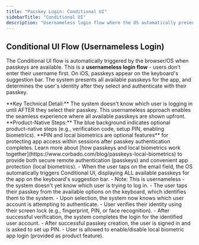 ```yaml
---
title: "Passkey Login: Conditional UI"
sidebarTitle: "Conditional UI"
description: "Usernameless login flow where the OS automatically presents available passkeys, determining user identity only after selection."
---
```



## Conditional UI Flow (Usernameless Login)

The Conditional UI flow is automatically triggered by the browser/OS when passkeys are available. This is a **usernameless login flow** - users don't enter their username first. On iOS, passkeys appear on the keyboard's suggestion bar. The system presents all available passkeys for the app, and determines the user's identity after they select and authenticate with their passkey.

<Info>
    **Key Technical Detail:** The system doesn't know which user is logging in until AFTER they select their passkey. This usernameless approach enables the seamless experience where all available passkeys are shown upfront.
</Info>

<Tabs>
    <Tab title="iOS">
        <ToolingFrame
            imageURL="/images/authentication-flow/native-app/autosuggested-passkeys-ios-native.png"
            caption="Native: iOS Conditional UI flow"
            imageName="autosuggested-passkeys-ios-native.png"
        />
    </Tab>
</Tabs>

<Info>
    **Product-Native Steps:** The blue background indicates optional product-native steps (e.g., verification code, setup PIN, enabling biometrics). **PIN and local biometrics are optional features** for protecting app access within sessions after passkey authentication completes. Learn more about [how passkeys and local biometrics work together](https://www.corbado.com/blog/passkeys-local-biometrics) to provide both secure remote authentication (passkeys) and convenient app protection (local biometrics).
</Info>

<Steps>
    <Step title="Conditional UI automatically triggered">
        - When the user taps on the email field, the OS automatically triggers Conditional UI, displaying ALL available passkeys for the app on the keyboard's suggestion bar.
        - Note: This is usernameless - the system doesn't yet know which user is trying to log in.
    </Step>
     <Step title="Authenticate using the selected passkey">
        - The user taps their passkey from the available options on the keyboard, which identifies them to the system.
        - Upon selection, the system now knows which user account is attempting to authenticate.
    </Step>
     <Step title="Device verifies user">
        - User verifies their identity using their screen lock (e.g., fingerprint, PIN, or face recognition).
        - After successful verification, the system completes the login for the identified user account.
    </Step>
     <Step title="App PIN setup">
        - After successful passkey creation, the user is signed in and is asked
        to set up PIN.
    </Step>
    <Step title="Enable local biometric for app login">
        - User is allowed to enable/disable local biometric app login (provided
        as product feature).
    </Step>

</Steps>
